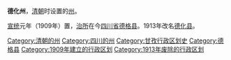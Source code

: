'''德化州'''，[[清朝|清朝]]时设置的[[州|州]]。

[[宣统|宣统]]元年（1909年）置，[[治所|治所]]在今[[四川省|四川省]][[德格县|德格县]]。1913年改名[[德化县_(中华民国)|德化县]]。 
{{四川行政区划小作品}}
[[Category:清朝的州|Category:清朝的州]]
[[Category:四川的州|Category:四川的州]]
[[Category:甘孜行政区划史|Category:甘孜行政区划史]]
[[Category:德格县|Category:德格县]]
[[Category:1909年建立的行政区划|Category:1909年建立的行政区划]]
[[Category:1913年废除的行政区划|Category:1913年废除的行政区划]]